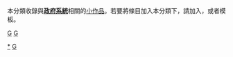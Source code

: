 {{Catnav|頁面分類|社会|组织|政治组织|政府|政府小作品}}
{{Catnav|頁面分類|社会|组织|政治组织|政府|公共行政|官职}}
{{Catnav|頁面分類|语言|语言学|社會語言學|称谓|官职}}
{{細分}}
{{hiddencat}}
{{WPSS-cat}}
本分類收錄與'''[[官制|政府系統]]'''相關的[[Wikipedia:小作品|小作品]]。若要將條目加入本分類下，請加入'''{{tl|Government occupation-stub}}'''，或者'''{{tl|官制小作品}}'''模板。

[[category:歷史小作品|G]]
[[category:政府小作品|G]]
[[Category:官職|*]]
[[Category:條目太多的小作品類別|G]]